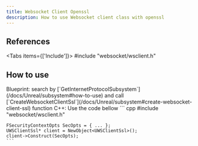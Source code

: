 ```yaml
---
title: Websocket Client Openssl
description: How to use Websocket client class with openssl
---
```



## References

<Tabs items={['Include']}>
    <Tab value="Include">#include "websocket/wsclient.h"</Tab>
</Tabs>

## How to use

<Steps>
  <Step>
    Blueprint: search by [`GetInternetProtocolSubsystem`](/docs/Unreal/subsystem#how-to-use) and call [`CreateWebsocketClientSsl`](/docs/Unreal/subsystem#create-websocket-client-ssl) function
  </Step>
  <Step>
    C++: Use the code bellow
    ``` cpp
    #include "websocket/wsclient.h"

    FSecurityContextOpts SecOpts = { ... };
    UWSClientSsl* client = NewObject<UWSClientSsl>();
    client->Construct(SecOpts);
    ```
  </Step>
</Steps>